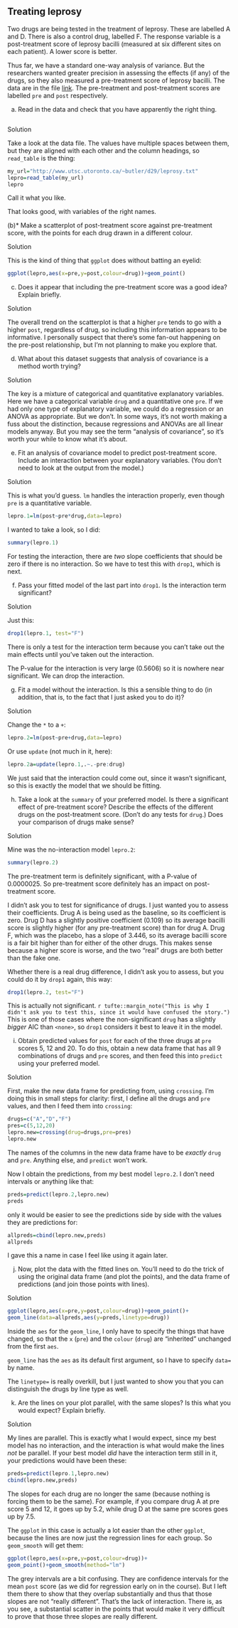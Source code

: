 ##  Treating leprosy


 Two drugs are being tested in the treatment of
leprosy. These are labelled A and D. There is also a control drug,
labelled F. The response variable is a post-treatment score of leprosy
bacilli (measured at six different sites on each patient). A lower
score is better.

Thus far, we have a standard one-way analysis of variance. But the
researchers wanted greater precision in assessing the effects (if any)
of the drugs, so they also measured a pre-treatment score of leprosy
bacilli. The data are in the file
[link](http://www.utsc.utoronto.ca/~butler/d29/leprosy.txt). The
pre-treatment and post-treatment scores are labelled `pre` and
`post` respectively.



(a) Read in the data and check that you have apparently the
right thing.
```r
```

   
 
Solution


Take a look at the data file. The values have multiple spaces
between them, but they are aligned with each other and the
column headings, so `read_table` is the thing:
```r
my_url="http://www.utsc.utoronto.ca/~butler/d29/leprosy.txt"
lepro=read_table(my_url)
lepro
```

 

Call it what you like.

That looks good, with variables of the right names. 
 

(b)<a name="part:lepro-scatter">*</a> Make a scatterplot of post-treatment score against
pre-treatment score, with the points for each drug drawn in a
different colour. 
 
Solution


This is the kind of thing that `ggplot` does without
batting an eyelid:
```r
ggplot(lepro,aes(x=pre,y=post,colour=drug))+geom_point()
```

       
 

(c) Does it appear that including the pre-treatment score was a
good idea? Explain briefly.
 
Solution


The overall trend on the scatterplot is that a higher `pre`
tends to go with a higher `post`, regardless of drug, so
including this information appears to be informative.
I personally suspect that there's some fan-out happening on the
pre-post relationship, but I'm not planning to make you explore that.
 

(d) What about this dataset suggests that analysis of
covariance is a method worth trying?
 
Solution


The key is a mixture of categorical and quantitative explanatory
variables. Here we have a categorical variable `drug` and a
quantitative one `pre`. 
If we had only one type of explanatory variable, we could do a
regression or an ANOVA as appropriate. But we don't. In some ways,
it's not worth making a fuss about the distinction, because
regressions and ANOVAs are all linear models anyway. But you may
see the term "analysis of covariance", so it's worth your while
to know what it's about. 
 

(e) Fit an analysis of covariance model to predict
post-treatment score. Include an interaction between your
explanatory variables. (You don't need to look at the output from
the model.)
 
Solution


This is what you'd guess. `lm` handles the interaction
properly, even though `pre` is a  quantitative variable.

```r
lepro.1=lm(post~pre*drug,data=lepro)
```

     

I wanted to take a look, so I did:

```r
summary(lepro.1)
```

 

For testing the interaction, there are *two* slope coefficients
that should be zero if there is no interaction. So we have to test
this with `drop1`, which is next.
 

(f) Pass your fitted model of the last part into
`drop1`. Is
the interaction term significant?


Solution


Just this:
```r
drop1(lepro.1, test="F")
```

       

There is only a test for the interaction term because you can't take out the main effects until you've taken out the interaction.

The P-value for the interaction is very large (0.5606) so it is
nowhere near significant. We can drop the interaction.



(g) Fit a model without the interaction. Is this a sensible thing to
do (in addition, that is, to the fact that I just asked you to do it)?


Solution


Change the `*` to a `+`:
```r
lepro.2=lm(post~pre+drug,data=lepro)
```

     

Or use `update` (not much in it, here):

```r
lepro.2a=update(lepro.1,.~.-pre:drug)
```

 

We just said that the interaction could come out, since it wasn't
significant, so this is exactly the model that we should be fitting.



(h) Take a look at the `summary` of your preferred
model. Is there a significant effect of pre-treatment score?
Describe the effects of the different drugs on the post-treatment
score. (Don't do any tests for `drug`.) Does your comparison
of drugs make sense?
 
Solution


Mine was the no-interaction model `lepro.2`:
```r
summary(lepro.2)
```

     

The pre-treatment term is definitely significant, with a P-value of
0.0000025. So pre-treatment score definitely has an impact on
post-treatment score.

I didn't ask you to test for significance of drugs. I just wanted you
to assess their coefficients. Drug A is being used as the baseline, so
its coefficient is zero. Drug D has a slightly positive coefficient
(0.109) so its average bacilli score is slightly higher (for any
pre-treatment score) than for drug A. Drug F, which was the placebo,
has a slope of 3.446, so its average bacilli score is a fair bit
higher than for either of the other drugs. This makes sense because a
higher score is worse, and the two "real" drugs are both better than
the fake one.

Whether there is a real drug difference, I didn't ask you to assess,
but you could do it by `drop1` again, this way:
```r
drop1(lepro.2, test="F")
```

 

This is actually not significant.
`r tufte::margin_note("This is why I didn't ask you to test this, since it would have confused the story.")`
This is one of those cases where the non-significant `drug` has
a slightly *bigger* AIC than `<none>`, so `drop1`
considers it best to leave it in the model.
 

(i) Obtain predicted values for `post` for each of the
three drugs at `pre` scores 5, 12 and 20. To do this, obtain
a new data frame that has all 9 combinations of drugs and
`pre` scores, and then feed this into `predict` using
your preferred model.\endnote{Analysis of covariance is just a linear
model, so `predict` works the same here as in regression.}
 
Solution


First, make the new data frame for predicting from, using
`crossing`. I'm doing this in small steps for clarity:
first, I define all the drugs and `pre` values, and then I
feed them into `crossing`:
```r
drugs=c("A","D","F")
pres=c(5,12,20)
lepro.new=crossing(drug=drugs,pre=pres)
lepro.new
```

     

The names of the columns in the new data frame have to be
*exactly* `drug` and `pre`. Anything else, and
`predict` won't work.

Now I obtain the predictions, from my best model `lepro.2`. I
don't need intervals or anything like that:

```r
preds=predict(lepro.2,lepro.new)
preds
```

 

only it would be easier to see the predictions side by side with the
values they are predictions for:

```r
allpreds=cbind(lepro.new,preds)
allpreds
```

 

I gave this a name in case I feel like using it again later.
 

(j) Now, plot the data with the fitted lines on. You'll need to do
the trick of using the original data frame (and plot the points),
and the data frame of predictions (and join those points with lines).
 
Solution



```r
ggplot(lepro,aes(x=pre,y=post,colour=drug))+geom_point()+
geom_line(data=allpreds,aes(y=preds,linetype=drug))
```

 

Inside the `aes` for the `geom_line`, I only have to
specify the things that have changed, so that the `x`
(`pre`) and the `colour` (`drug`) are
"inherited" unchanged from the first `aes`.

`geom_line` has the `aes` as its default first argument,
so I have to specify `data=` by name.

The `linetype=` is really overkill, but I just wanted to show
you that you can distinguish the drugs by line type as
well.\endnote{The line types show up in the legend too, though they're
not so easy to see.}
 

(k) Are the lines on your plot parallel, with the same slopes? Is this what you would
expect? Explain briefly.
 
Solution


My lines are parallel. This is exactly what I would expect, since
my best model has no interaction, and the interaction is what
would make the lines *not* be parallel. 
If your best model
*did* have the interaction term still in it, your predictions
would have been these:
```r
preds=predict(lepro.1,lepro.new)
cbind(lepro.new,preds)
```

     

The slopes for each drug are no longer the same (because nothing is
forcing them to be the same). For example, if you compare drug A at
pre score 5 and 12, it goes up by 5.2, while drug D at the same pre
scores goes up by 7.5.

The `ggplot` in this case is actually a lot easier than the
other `ggplot`, because the lines are now just the regression
lines for each group.  So `geom_smooth` will get them:

```r
ggplot(lepro,aes(x=pre,y=post,colour=drug))+
geom_point()+geom_smooth(method="lm")
```

 

The grey intervals are a bit confusing.\endnote{You can get rid of them
by saying `se=F` inside the `geom_smooth`.} They are
confidence intervals for the mean `post` score (as we did for regression
early on in the course). But I left them there to show that they
overlap substantially and thus that those slopes are not 
"really different". That's the lack of interaction. There is, as you see, a
substantial scatter in the points that would make it very difficult to
prove that those three slopes are really different. 
 



